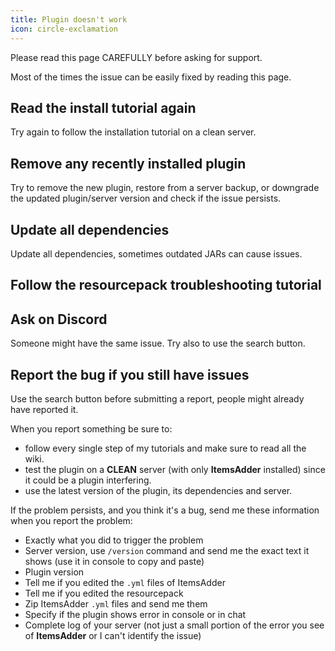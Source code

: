 ```yaml
---
title: Plugin doesn't work
icon: circle-exclamation
---
```


<Warning>
Please read this page CAREFULLY before asking for support.

Most of the times the issue can be easily fixed by reading this page.
</Warning>


## Read the install tutorial again

Try again to follow the installation tutorial on a clean server.


<Card title="First Install" icon="text" href="/plugin-usage/first-install"></Card>


## Remove any recently installed plugin

Try to remove the new plugin, restore from a server backup, or downgrade the updated plugin/server version and check if the issue persists.

## Update all dependencies

Update all dependencies, sometimes outdated JARs can cause issues.

## Follow the resourcepack troubleshooting tutorial


<Card title="Identify Why Textures Are Not Shown" icon="text" href="/identify-why-textures-are-not-shown"></Card>


## Ask on Discord

Someone might have the same issue. Try also to use the search button.

## **Report the bug if you still have issues**


<Warning>
Use the search button before submitting a report, people might already have reported it.
</Warning>


When you report something be sure to:

* follow every single step of my tutorials and make sure to read all the wiki.&#x20;
* test the plugin on a **CLEAN** server (with only **ItemsAdder** installed) since it could be a plugin interfering.
* use the latest version of the plugin, its dependencies and server.

If the problem persists, and you think it's a bug, send me these information when you report the problem:

* Exactly what you did to trigger the problem
* Server version, use `/version` command and send me the exact text it shows (use it in console to copy and paste)
* Plugin version
* Tell me if you edited the `.yml` files of ItemsAdder
* Tell me if you edited the resourcepack
* Zip ItemsAdder `.yml` files and send me them
* Specify if the plugin shows error in console or in chat
* Complete log of your server (not just a small portion of the error you see of **ItemsAdder** or I can't identify the issue)


<Card title="Issues" icon="link" href="https://github.com/PluginBugs/Issues-ItemsAdder/issues"></Card>

